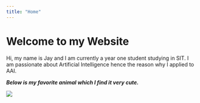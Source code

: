 ```yaml
---
title: "Home"
---
```


# Welcome to my Website

Hi, my name is Jay and I am currently a year one student studying in SIT. I am passionate about Artificial Intelligence hence the reason why I applied to AAI.

**_Below is my favorite animal which I find it very cute._**

<img src = penguin.png>